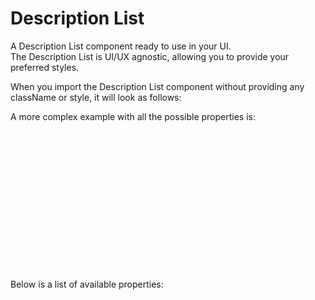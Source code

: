 
<Meta title="DCXLibrary/Typography/DescriptionList/Documentation" />

# Description List

A Description List component ready to use in your UI.  
The Description List is UI/UX agnostic, allowing you to provide your preferred styles.

When you import the Description List component without providing any className or style, it will look as follows:

<Canvas of={DescriptionListStories.Unstyled} />

A more complex example with all the possible properties is:

```js
<DescriptionList
  className="myStyle"
  descListProps={{ style: { color: 'red' } }}
  detailClassName="myStyle"
  termClassName="myStyle"
>
  <Term className="myStyle" termProps={{ style: { color: 'red' } }}>
    Coffee
  </Term>
  <Detail className="myStyle" detailProps={{ style: { color: 'red' } }}>
    - black hot drink
  </Detail>
  <Term>Milk</Term>
  <Detail>- white cold drink</Detail>
</DescriptionList>
```

Below is a list of available properties:

<ArgTypes of={DescriptionListStories} />
